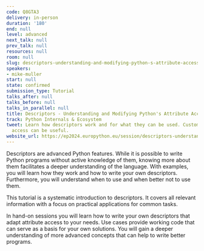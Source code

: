 ```yaml
---
code: Q8GTA3
delivery: in-person
duration: '180'
end: null
level: advanced
next_talk: null
prev_talk: null
resources: null
room: null
slug: descriptors-understanding-and-modifying-python-s-attribute-access
speakers:
- mike-muller
start: null
state: confirmed
submission_type: Tutorial
talks_after: null
talks_before: null
talks_in_parallel: null
title: Descriptors - Understanding and Modifying Python's Attribute Access
track: Python Internals & Ecosystem
tweet: Learn how descriptors work and for what they can be used. Customizing attribute
  access can be useful.
website_url: https://ep2024.europython.eu/session/descriptors-understanding-and-modifying-python-s-attribute-access
---
```


Descriptors are advanced Python features.
While it is possible to write Python programs without active knowledge of them,
knowing more about them facilitates a deeper understanding of the language.
With examples, you will learn how they work and how to write your own
descriptors.
Furthermore, you will understand when to use and when better not to use them.

This tutorial is a systematic introduction to descriptors.
It covers all relevant information with a focus on practical applications for
common tasks.

In hand-on sessions you will learn how to write your own descriptors that adapt
attribute access to your needs.
Use cases provide working code that can serve as a basis for your own solutions.
You will gain a deeper understanding of more advanced concepts that can help
to write better programs.
